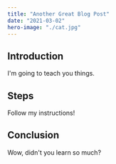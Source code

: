 ```yaml
---
title: "Another Great Blog Post"
date: "2021-03-02"
hero-image: "./cat.jpg"
---
```


## Introduction

I'm going to teach you things.

## Steps

Follow my instructions!

## Conclusion

Wow, didn't you learn so much?
